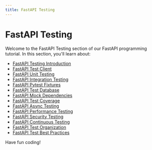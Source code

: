 ```yaml
---
title: FastAPI Testing
---
```


# FastAPI Testing

Welcome to the FastAPI Testing section of our FastAPI programming tutorial. In this section, you'll learn about:

- [FastAPI Testing Introduction](./0-fastapi-testing-introduction.mdx)
- [FastAPI Test Client](./1-fastapi-test-client.mdx)
- [FastAPI Unit Testing](./2-fastapi-unit-testing.mdx)
- [FastAPI Integration Testing](./3-fastapi-integration-testing.mdx)
- [FastAPI Pytest Fixtures](./4-fastapi-pytest-fixtures.mdx)
- [FastAPI Test Database](./5-fastapi-test-database.mdx)
- [FastAPI Mock Dependencies](./6-fastapi-mock-dependencies.mdx)
- [FastAPI Test Coverage](./7-fastapi-test-coverage.mdx)
- [FastAPI Async Testing](./8-fastapi-async-testing.mdx)
- [FastAPI Performance Testing](./9-fastapi-performance-testing.mdx)
- [FastAPI Security Testing](./10-fastapi-security-testing.mdx)
- [FastAPI Continuous Testing](./11-fastapi-continuous-testing.mdx)
- [FastAPI Test Organization](./12-fastapi-test-organization.mdx)
- [FastAPI Test Best Practices](./13-fastapi-test-best-practices.mdx)

Have fun coding!